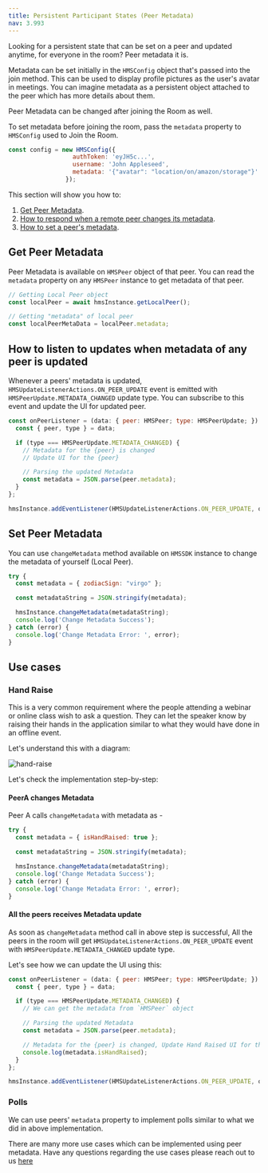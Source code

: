 ```yaml
---
title: Persistent Participant States (Peer Metadata)
nav: 3.993
---
```


Looking for a persistent state that can be set on a peer and updated anytime, for everyone in the room? Peer metadata it is.

Metadata can be set initially in the `HMSConfig` object that's passed into the join method. This can be used to display profile pictures as the user's avatar in meetings. You can imagine metadata as a persistent object attached to the peer which has more details about them.

Peer Metadata can be changed after joining the Room as well. 

To set metadata before joining the room, pass the `metadata` property to `HMSConfig` used to Join the Room.

```js
const config = new HMSConfig({
                  authToken: 'eyJH5c...',
                  username: 'John Appleseed',
                  metadata: '{"avatar": "location/on/amazon/storage"}'
                });
```

This section will show you how to:
1. [Get Peer Metadata](#get-peer-metadata).
2. [How to respond when a remote peer changes its metadata](#how-to-listen-to-updates-when-metadata-of-any-peer-is-updated).
3. [How to set a peer's metadata](#set-peer-metadata).


## Get Peer Metadata

Peer Metadata is available on `HMSPeer` object of that peer. You can read the `metadata` property on any `HMSPeer` instance to get metadata of that peer.

```js
// Getting Local Peer object
const localPeer = await hmsInstance.getLocalPeer();

// Getting "metadata" of local peer
const localPeerMetaData = localPeer.metadata;
```


## How to listen to updates when metadata of any peer is updated

Whenever a peers' metadata is updated, `HMSUpdateListenerActions.ON_PEER_UPDATE` event is emitted with `HMSPeerUpdate.METADATA_CHANGED` update type. You can subscribe to this event and update the UI for updated peer.

```js
const onPeerListener = (data: { peer: HMSPeer; type: HMSPeerUpdate; }) => {
  const { peer, type } = data;

  if (type === HMSPeerUpdate.METADATA_CHANGED) {
    // Metadata for the {peer} is changed
    // Update UI for the {peer}

    // Parsing the updated Metadata
    const metadata = JSON.parse(peer.metadata);
  }
};

hmsInstance.addEventListener(HMSUpdateListenerActions.ON_PEER_UPDATE, onPeerListener);
```


## Set Peer Metadata

You can use `changeMetadata` method available on `HMSSDK` instance to change the metadata of yourself (Local Peer).

```js
try {
  const metadata = { zodiacSign: "virgo" };

  const metadataString = JSON.stringify(metadata);

  hmsInstance.changeMetadata(metadataString);
  console.log('Change Metadata Success');
} catch (error) {
  console.log('Change Metadata Error: ', error);
}
```


## Use cases 

### Hand Raise

This is a very common requirement where the people attending a webinar or online class wish to ask a question. They can let the
speaker know by raising their hands in the application similar to what they would have done in an offline event.

Let's understand this with a diagram:

![hand-raise](/docs/v2/flutter-raise-hand-flowchart.png)

Let's check the implementation step-by-step:

<div className="steps-container">

#### PeerA changes Metadata

Peer A calls `changeMetadata` with metadata as -

```js
try {
  const metadata = { isHandRaised: true };

  const metadataString = JSON.stringify(metadata);

  hmsInstance.changeMetadata(metadataString);
  console.log('Change Metadata Success');
} catch (error) {
  console.log('Change Metadata Error: ', error);
}
```

#### All the peers receives Metadata update

As soon as `changeMetadata` method call in above step is successful, All the peers in the room will get `HMSUpdateListenerActions.ON_PEER_UPDATE` event with `HMSPeerUpdate.METADATA_CHANGED` update type.

Let's see how we can update the UI using this:

```js
const onPeerListener = (data: { peer: HMSPeer; type: HMSPeerUpdate; }) => {
  const { peer, type } = data;

  if (type === HMSPeerUpdate.METADATA_CHANGED) {
    // We can get the metadata from `HMSPeer` object

    // Parsing the updated Metadata
    const metadata = JSON.parse(peer.metadata);

    // Metadata for the {peer} is changed, Update Hand Raised UI for the {peer}
    console.log(metadata.isHandRaised);
  }
};

hmsInstance.addEventListener(HMSUpdateListenerActions.ON_PEER_UPDATE, onPeerListener);
```

</div>

### Polls

We can use peers' `metadata` property to implement polls similar to what we did in above implementation.


There are many more use cases which can be implemented using peer metadata. Have any questions regarding the use cases please reach out to us [here](https://100ms.live/discord)
